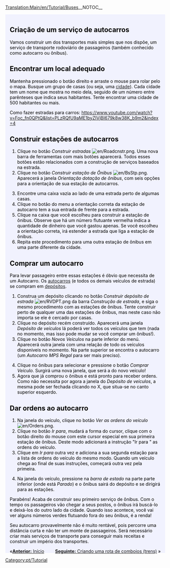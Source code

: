 [[Translation:Main/en/Tutorial/Buses]]__NOTOC__
{{en/Tabs|5|2
|Tutorial/Pt|1. Início<!--
-->|Tutorial/Autocarros (Ônibus)/Pt|2. Autocarros (Ônibus)<!--
-->|Tutorial/Comboios (Trens)/Pt|3. Comboios (Trens)<!--
-->|Tutorial/Aviões/Pt|4. Aviões<!--
-->|Tutorial/Fim/Pt|5. Final}}
<div style="padding:.5em 1em 1em 1em; border-top:none; background-color:#f1f2fe; color:#000;">
{{pt/Tutorial}}
==Criação de um serviço de autocarros==
Vamos construir um dos transportes mais simples que nos dispõe, um serviço de transporte rodoviário de passageiros (também conhecido como autocarro ou ônibus).

==Encontrar um local adequado==
Mantenha pressionado o botão direito e arraste o mouse para rolar pelo o mapa. Busque um grupo de casas (ou seja, uma [[Main/pt/Cidade|cidade]]). Cada cidade tem um nome que mostra no meio dela, seguido de um número entre parênteses que indica seus habitantes. Tente encontrar uma cidade de 500 habitantes ou mais.
{{en/Phototable|[[File:pt/Tutorial onibus 1.png|400px]]|Uma cidade.|none}}

Como fazer estradas para carros: https://www.youtube.com/watch?v=Foc_fn0QPtQ&list=PLzRQfU9aME1byZIVjBI679k8w38K_b9m2&index=4

==Construir estações de autocarros==

#Clique no botão ''Construir estradas'' [[File:en/Roadcnstr.png]]. Uma nova barra de ferramentas com mais botões aparecerá. Todos esses botões estão relacionados com a construção de serviços baseados na estrada.
#Clique no botão ''Construir estação de Ônibus'' [[File:en/BsStp.png]]. Aparecerá a janela ''Orientação dotação de ônibus'', com seis opções para a orientação de sua estação de autocarros.
{{en/Phototable|[[File:en/Estacao de onibus2.png]]|Escolha uma orientação e localização.|none|6=:}}
<ol start="3">
<li>Encontre uma caixa vazia ao lado de uma estrada perto de algumas casas.
<li> Clique no botão do menu a orientação correta da estação de autocarro tem a sua entrada de frente para a estrada.
<li> Clique na caixa que você escolheu para construir a estação de ônibus. Observe que há um número flutuante vermelha indica a quantidade de dinheiro que você gastou apenas. Se você escolheu a orientação correta, irá estender a estrada que liga a estação de ônibus.
<li> Repita este procedimento para uma outra estação de ônibus em uma parte diferente da cidade.
</ol>
{{en/Phototable|[[File:pt/Tutorial onibus 4.png|400px]]|Após a construção das duas estações de ônibus.|none|6=:}}

==Comprar um autocarro==
Para levar passageiro entre essas estações é óbvio que necessita de um Autocarro. Os [[Main/pt/Autocarros (Ônibus)|autocarros]] (e todos os demais veículos de estrada) se compram em [[Main/pt/Depósitos de estrada|depósitos]].
#Construa um depósito clicando no botão ''Construir depósito de estrada'' [[File:en/RVDPT.png]] da barra ''Construção de estrada'', e siga o mesmo procedimento com as estações de ônibus. Tente construir perto de qualquer uma das estações de ônibus, mas neste caso não importa se ele é cercado por casas.
#Clique no depósito recém construído. Aparecerá uma janela ''Depósito de veículos'' lá poderá ver todos os veículos que tem (nada no momento, mas isso pode mudar se você comprar um ônibus!).
#Clique no botão ''Novos Veículos'' na parte inferior do menú. Aparecerá outra janela com uma relação de todo os veículos disponiveis no momento. Na parte superior se encontra o autocarro (um ''Autocarro MPS Regal'' para ser mais preciso).
{{en/Phototable|[[File:pt/Tutorial onibus 5.png]]|O interior do depósito...|none|6=:}}
<ol start="4">
<li> Clique no ônibus para selecionar e pressione o botão ''Comprar Veículo''. Surgirá uma nova janela, que será a do novo veículo!
<li>Agora que já comprou o ônibus e está pronto para receber ordens. Como não necessita por agora a janela do ''Depósito de veículos'', a mesma pode ser fechada clicando no X, que situa-se no canto superior esquerdo.
</ol>

==Dar ordens ao autocarro==
#Na janela do veículo, clique no botão ''Ver as ordens do veículo'' [[File:en/Orders.png]].
#Clique no botão ''Ir para'', mudará a forma do cursor, clique com o botão direito do mouse com este cursor especial em sua primeira estação de ônibus. Deste modo adicionará a instrução "Ir para <nome da estação>" as ordens do veículo.
#Clique em ''Ir para'' outra vez e adiciona a sua segunda estação para a lista de ordens do veículo do mesmo modo. Quando um veículo chega ao final de suas instruções, começará outra vez pela primeira.
{{en/Phototable|[[File:pt/Tutorial onibus 6.png]]|Dando ordens.|none|6=:}}
<ol start="4">
<li>Na janela do veículo, pressione na ''barra de estado'' na parte parte inferior (onde está ''Parado'') e o ônibus sairá do depósito e se dirigirá para as estações.
</ol>
{{en/Phototable|[[File:pt/Tutorial onibus 7.png]]|Seu primero ônibus está a pronto de chegar na estação.|none|6=:}}
Parabéns! Acaba de construir seu primeiro serviço de ônibus. Com o tempo os passageiros vão chegar a seus postos, o ônibus irá buscá-lo e deixá-los do outro lado da cidade. Quando isso acontece, você vai ver alguns números verdes flutuando fora do seu ônibus, é a renda!

Seu autocarro provavelmente não é muito rentável, pois percorre uma distância curta e não ter um monte de passageiros. Será necessário criar mais serviços de transporte para conseguir mais receitas e construir um império dos transportes.


<span style="float: right">[[Main/pt/Tutorial/Comboios (Trens)|'''Seguinte:''' Criando uma rota de comboios (trens)]] &raquo; </span>
<span style="float: left">&laquo;[[Main/pt/Tutorial|'''Anterior:''' Início]]</span>
</div>
[[Category:pt/Tutorial]]
